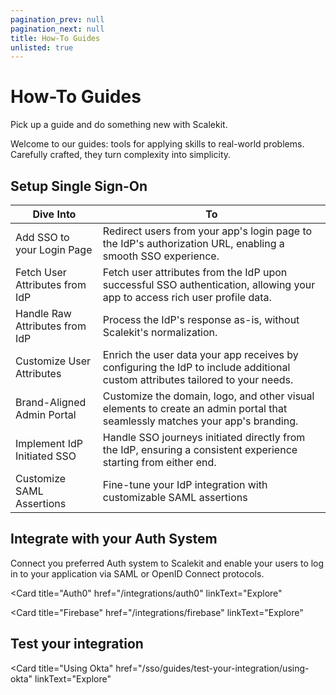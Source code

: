 ```yaml
---
pagination_prev: null
pagination_next: null
title: How-To Guides
unlisted: true
---
```



# How-To Guides

<Subtitle>
  Pick up a guide and do something new with Scalekit.
</Subtitle>

Welcome to our guides: tools for applying skills to real-world problems. Carefully crafted, they turn complexity into simplicity.

## Setup Single Sign-On

| Dive Into                      | To                                                                                                                            |
| ------------------------------ | ----------------------------------------------------------------------------------------------------------------------------- |
| Add SSO to your Login Page     | Redirect users from your app's login page to the IdP's authorization URL, enabling a smooth SSO experience.                   |
| Fetch User Attributes from IdP | Fetch user attributes from the IdP upon successful SSO authentication, allowing your app to access rich user profile data.    |
| Handle Raw Attributes from IdP | Process the IdP's response as-is, without Scalekit's normalization.                                                           |
| Customize User Attributes      | Enrich the user data your app receives by configuring the IdP to include additional custom attributes tailored to your needs. |
| Brand-Aligned Admin Portal     | Customize the domain, logo, and other visual elements to create an admin portal that seamlessly matches your app's branding.  |
| Implement IdP Initiated SSO    | Handle SSO journeys initiated directly from the IdP, ensuring a consistent experience starting from either end.               |
| Customize SAML Assertions      | Fine-tune your IdP integration with customizable SAML assertions                                                              |

## Integrate with your Auth System

Connect you preferred Auth system to Scalekit and enable your users to log in to your application via SAML or OpenID Connect protocols.

<CardList size="medium">

<Card
  title="Auth0"
  href="/integrations/auth0"
  linkText="Explore"
></Card>
<Card
  title="Firebase"
  href="/integrations/firebase"
  linkText="Explore"
></Card>

</CardList>

## Test your integration

<CardList size="medium">

<Card
  title="Using Okta"
  href="/sso/guides/test-your-integration/using-okta"
  linkText="Explore"
></Card>

</CardList>
